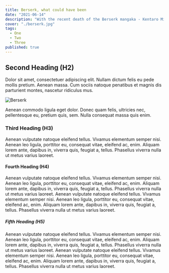 ```yaml
---
title: Berserk, what could have been
date: "2021-06-14"
description: "With the recent death of the Berserk mangaka - Kentaro Miura - the future of this genre defining manga is up in the air. What made this so influential and so important to not only manga, but other mediums as well?"
cover: "./berserk.jpg"
tags:
  - One
  - Two
  - Three
published: true
---
```


<h2 className="text-4xl text-aux">Second Heading (H2)</h2>

Dolor sit amet, consectetuer adipiscing elit. Nullam dictum felis eu pede mollis pretium. Aenean massa. Cum sociis natoque penatibus et magnis dis parturient montes, nascetur ridiculus mus.

<!-- ![Berserk](./berserk.jpg) -->

<img className="mt-2 mb-2 w-full h-full" src="./berserk.jpg" alt="Berserk" />

Aenean commodo ligula eget dolor. Donec quam felis, ultricies nec, pellentesque eu, pretium quis, sem. Nulla consequat massa quis enim.

<h3 className="text-aux text-3xl">Third Heading (H3)</h3>

Aenean vulputate natoque eleifend tellus. Vivamus elementum semper nisi. Aenean leo ligula, porttitor eu, consequat vitae, eleifend ac, enim. Aliquam lorem ante, dapibus in, viverra quis, feugiat a, tellus. Phasellus viverra nulla ut metus varius laoreet.

<h4 className="text-aux text-2xl">Fourth Heading (H4)</h4>

Aenean vulputate natoque eleifend tellus. Vivamus elementum semper nisi. Aenean leo ligula, porttitor eu, consequat vitae, eleifend ac, enim. Aliquam lorem ante, dapibus in, viverra quis, feugiat a, tellus. Phasellus viverra nulla ut metus varius laoreet. Aenean vulputate natoque eleifend tellus. Vivamus elementum semper nisi. Aenean leo ligula, porttitor eu, consequat vitae, eleifend ac, enim. Aliquam lorem ante, dapibus in, viverra quis, feugiat a, tellus. Phasellus viverra nulla ut metus varius laoreet.

<h5 className="text-aux text-xl">Fifth Heading (H5)</h5>

Aenean vulputate natoque eleifend tellus. Vivamus elementum semper nisi. Aenean leo ligula, porttitor eu, consequat vitae, eleifend ac, enim. Aliquam lorem ante, dapibus in, viverra quis, feugiat a, tellus. Phasellus viverra nulla ut metus varius laoreet. Aenean vulputate natoque eleifend tellus. Vivamus elementum semper nisi. Aenean leo ligula, porttitor eu, consequat vitae, eleifend ac, enim. Aliquam lorem ante, dapibus in, viverra quis, feugiat a, tellus. Phasellus viverra nulla ut metus varius laoreet.
